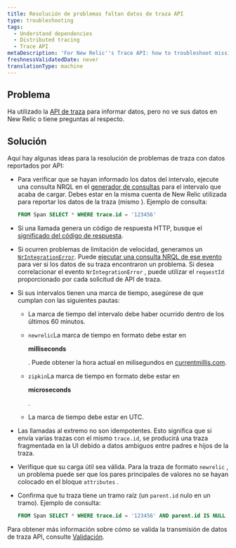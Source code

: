 ```yaml
---
title: Resolución de problemas faltan datos de traza API
type: troubleshooting
tags:
  - Understand dependencies
  - Distributed tracing
  - Trace API
metaDescription: 'For New Relic''s Trace API: how to troubleshoot missing trace data.'
freshnessValidatedDate: never
translationType: machine
---
```


## Problema

Ha utilizado la [API de traza](/docs/apm/distributed-tracing/trace-api/introduction-new-relic-trace-api) para informar datos, pero no ve sus datos en New Relic o tiene preguntas al respecto.

## Solución

Aquí hay algunas ideas para la resolución de problemas de traza con datos reportados por API:

* Para verificar que se hayan informado los datos del intervalo, ejecute una consulta NRQL en el [generador de consultas](https://one.newrelic.com/launcher/nr1-core.home#pane=eyJuZXJkbGV0SWQiOiJucjEtY29yZS5zZWFyY2gtcm9vdCJ9&overlay=eyJvdmVybGF5SWQiOiJ3YW5kYS1kYXRhLWV4cGxvcmF0aW9uLm5ycWwtZWRpdG9yIiwibmVyZGxldElkIjoid2FuZGEtZGF0YS1leHBsb3JhdGlvbi5kYXRhLWV4cGxvcmVyIiwiaW5pdGlhbEFjdGl2ZUludGVyZmFjZSI6Im5ycWxFZGl0b3IiLCJpbml0aWFsQWNjb3VudElkIjoxfQ==) para el intervalo que acaba de cargar. Debes estar en la misma cuenta de New Relic utilizada para reportar los datos de la traza (mismo <InlinePopover type="licenseKey"/>). Ejemplo de consulta:

  ```sql
  FROM Span SELECT * WHERE trace.id = '123456'
  ```

* Si una llamada genera un código de respuesta HTTP, busque el [significado del código de respuesta](/docs/understand-dependencies/distributed-tracing/trace-api/trace-api-general-requirements-limits#status-codes).

* Si ocurren problemas de limitación de velocidad, generamos un [`NrIntegrationError`](/docs/telemetry-data-platform/manage-data/nrintegrationerror). Puede [ejecutar una consulta NRQL de ese evento](https://one.newrelic.com/launcher/nr1-core.home?pane=eyJuZXJkbGV0SWQiOiJucjEtY29yZS5ob21lLXNjcmVlbiJ9&overlay=eyJuZXJkbGV0SWQiOiJ3YW5kYS1kYXRhLWV4cGxvcmF0aW9uLmRhdGEtZXhwbG9yZXIiLCJpbml0aWFsQWN0aXZlSW50ZXJmYWNlIjoibnJxbEVkaXRvciIsImluaXRpYWxBY2NvdW50SWQiOjI0NTkxMTUsImluaXRpYWxOcnFsVmFsdWUiOiIiLCJpbml0aWFsUXVlcmllcyI6W3siYWNjb3VudElkIjoyNDU5MTE1LCJucnFsIjoiRlJPTSBOckludGVncmF0aW9uRXJyb3Igc2VsZWN0ICogIn1dLCJpbml0aWFsQ2hhcnRTZXR0aW5ncyI6eyJjaGFydFR5cGUiOiJDSEFSVF9UQUJMRSJ9fQ==) para ver si los datos de su traza encontraron un problema. Si desea correlacionar el evento `NrIntegrationError` , puede utilizar el `requestId` proporcionado por cada solicitud de API de traza.

* Si sus intervalos tienen una marca de tiempo, asegúrese de que cumplan con las siguientes pautas:

  * La marca de tiempo del intervalo debe haber ocurrido dentro de los últimos 60 minutos.

  * `newrelic`La marca de tiempo en formato debe estar en

    <DNT>**milliseconds**</DNT>

    . Puede obtener la hora actual en milisegundos en [currentmillis.com](https://currentmillis.com).

  * `zipkin`La marca de tiempo en formato debe estar en

    <DNT>**microseconds**</DNT>

    .

  * La marca de tiempo debe estar en UTC.

* Las llamadas al extremo no son idempotentes. Esto significa que si envía varias trazas con el mismo `trace.id`, se producirá una traza fragmentada en la UI debido a datos ambiguos entre padres e hijos de la traza.

* Verifique que su carga útil sea válida. Para la traza de formato `newrelic` , un problema puede ser que los pares principales de valores no se hayan colocado en el bloque `attributes` .

* Confirma que tu traza tiene un tramo raíz (un `parent.id` nulo en un tramo). Ejemplo de consulta:

  ```sql
  FROM Span SELECT * WHERE trace.id = '123456' AND parent.id IS NULL
  ```

Para obtener más información sobre cómo se valida la transmisión de datos de traza API, consulte [Validación](/docs/apm/distributed-tracing/trace-api/trace-api-endpoint-requirements-limits#response-validation).
